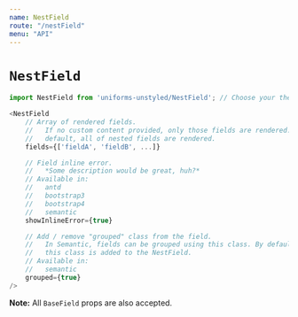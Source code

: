 ```yaml
---
name: NestField
route: "/nestField"
menu: "API"
---
```

# `NestField`

```js
import NestField from 'uniforms-unstyled/NestField'; // Choose your theme package.

<NestField
    // Array of rendered fields.
    //   If no custom content provided, only those fields are rendered. By
    //   default, all of nested fields are rendered.
    fields={['fieldA', 'fieldB', ...]}

    // Field inline error.
    //   *Some description would be great, huh?*
    // Available in:
    //   antd
    //   bootstrap3
    //   bootstrap4
    //   semantic
    showInlineError={true}

    // Add / remove "grouped" class from the field.
    //   In Semantic, fields can be grouped using this class. By default,
    //   this class is added to the NestField.
    // Available in:
    //   semantic
    grouped={true}
/>
```

**Note:** All `BaseField` props are also accepted.
